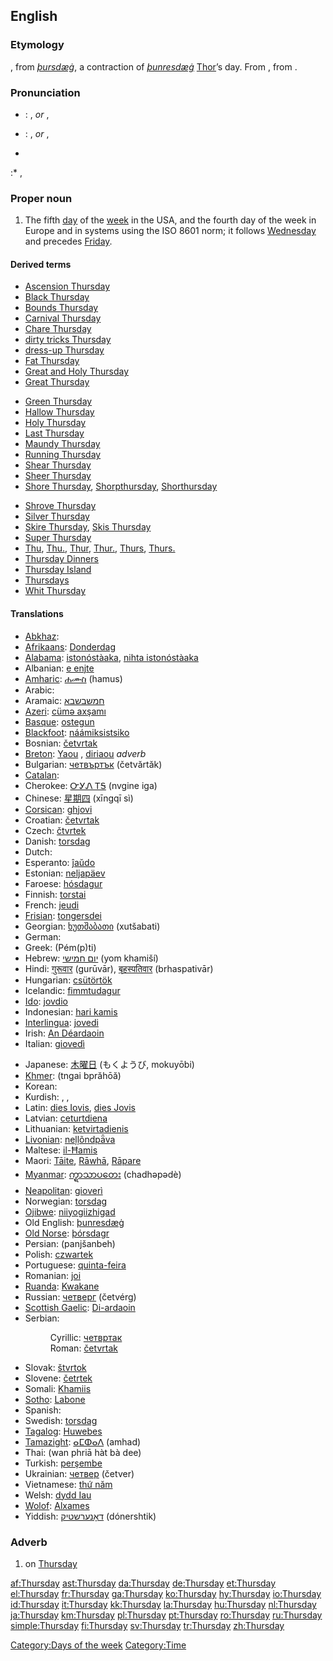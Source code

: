 ==English==

===Etymology===
{{ME.}}, from {{OE.}} ''[[þursdæġ]]'', a contraction of ''[[þunresdæġ]]'' [[Thor]]’s day. From {{proto|Germanic|thonaras daga-}}, from   {{proto|Indo-European|(s)tene-|to thunder}}.

===Pronunciation===
* {{UK}}: {{IPA|/ˈθɜ:zdeɪ/}}, {{SAMPA|/"T3:zdeI/}} ''or'' {{IPA|/ˈθɜ:zdi/}}, {{SAMPA|/"T3:zdi/}}
* {{US}}: {{IPA|/ˈθɝzdeɪ/}}, {{SAMPA|/"T3`zdeI/}} ''or'' {{IPA|/ˈθɝzdi/}}, {{SAMPA|/"T3`zdi/}}
* {{audio|en-us-Thursday.ogg|Audio (US)}}
:* {{rhymes|ɜ:(r)zdeɪ}}, {{rhymes|ɜ:(r)zdi}}

===Proper noun===
{{en-proper noun|s}}

# The fifth [[day]] of the [[week]] in the USA, and the fourth day of the week in Europe and in systems using the ISO 8601 norm; it follows [[Wednesday]] and precedes [[Friday]].
<!-- probably just an attributive use of the noun: # An appointment, person, or feeling associated with this day of the week.-->

====Derived terms====
{{top3}}
*[[Ascension Thursday]]
*[[Black Thursday]]
*[[Bounds Thursday]]
*[[Carnival Thursday]]
*[[Chare Thursday]]
*[[dirty tricks Thursday]]
*[[dress-up Thursday]]
*[[Fat Thursday]]
*[[Great and Holy Thursday]]
*[[Great Thursday]]
{{mid3}}
*[[Green Thursday]]
*[[Hallow Thursday]]
*[[Holy Thursday]]
*[[Last Thursday]]
*[[Maundy Thursday]]
*[[Running Thursday]]
*[[Shear Thursday]]
*[[Sheer Thursday]]
*[[Shore Thursday]], [[Shorpthursday]], [[Shorthursday]]
{{mid3}}
*[[Shrove Thursday]]
*[[Silver Thursday]]
*[[Skire Thursday]], [[Skis Thursday]]
*[[Super Thursday]]
*[[Thu]], [[Thu.]], [[Thur]], [[Thur.]], [[Thurs]], [[Thurs.]]
*[[w:Thursday Dinners|Thursday Dinners]]
*[[w:Thursday Island|Thursday Island]]
*[[Thursdays]]<!--adverb-->
*[[Whit Thursday]]
{{bottom}}

====Translations====
{{trans-top|day between Wednesday and Friday}}
*[[Abkhaz]]: {{RUchar|[[аҧшьаш]]}} {{IPAchar|(aṗṣ̌aš)}}
*[[Afrikaans]]: [[Donderdag]]
*[[Alabama]]: [[istonóstàaka]], [[nihta istonóstàaka]]
*Albanian: [[e enjte]]
*[[Amharic]]: [[ሐሙስ]] (hamus)
*Arabic: {{ARchar|[[الخميس]]}} {{unicode|(al-χamíːs)}}
*Aramaic: [[חמשבשבא]]
*[[Azeri]]: [[cümə axşamı]]
*[[Basque]]: [[ostegun]]
*[[Blackfoot]]: [[náámiksistsiko]]
*Bosnian: [[četvrtak#Bosnian|četvrtak]] {{m}}
*[[Breton]]: [[Yaou]] {{m}}, [[diriaou]] ''adverb'' <!-- move this to [[Thursdays]] once it is created-->
*Bulgarian: [[четвъртък]] (četvărtăk) {{m}}
*[[Catalan]]: {{t|ca|dijous|m}}
*Cherokee: [[ᏅᎩᏁ ᎢᎦ]] (nvgine iga)
*Chinese: [[星期四]] (xīngqī sì)
*[[Corsican]]: [[ghjovi]]
*Croatian: [[četvrtak#Croatian|četvrtak]]
*Czech: [[čtvrtek]] {{m}}
*Danish: [[torsdag#Danish|torsdag]]
*Dutch: {{t+|nl|donderdag|m}}
*Esperanto: [[ĵaŭdo]]
*Estonian: [[neljapäev]]
*Faroese: [[hósdagur]] {{m}}
*Finnish: [[torstai]]
*French: [[jeudi]] {{m}}
*[[Frisian]]: [[tongersdei]]
*Georgian: [[ხუთშაბათი]] (xutšabati)
*German: {{t+|de|Donnerstag|m}}
*Greek: {{t|el|Πέμπτη|f}} (Pém(p)ti)
*Hebrew: [[יום חמישי]] (yom khamiší)
*Hindi: [[गुरूवार]] (gurūvār), [[बृहस्पतिवार]] (brhaspativār)
*Hungarian: [[csütörtök]]
*Icelandic: [[fimmtudagur]] {{m}}
*[[Ido]]: [[jovdio]]
*Indonesian: [[hari kamis]]
*[[Interlingua]]: [[jovedi]]
*Irish: [[An Déardaoin]]
*Italian: [[giovedì]] {{m}}
{{trans-mid}}
*Japanese: [[木曜日]] (もくようび, mokuyōbi)
*[[Khmer]]: {{KMchar|[[ព្រហស្បតិ៍]]}} (tngai bprăhōă)
*Korean: {{t|ko|sc=KOchar|목요일|tr=mogyoil}}
*Kurdish: {{t|ku|pêncşem|f}}, {{KUchar|[[پێنجشه‌م]]}}, {{KUchar|[[پێنجشه‌مه‌]]}}
*Latin: [[dies Iovis]], [[dies Jovis]]
*Latvian: [[ceturtdiena]]
*Lithuanian: [[ketvirtadienis]] {{m}}
*[[Livonian]]: [[neļļõndpǟva]]
*Maltese: [[il-Ħamis]]
*Maori: [[Tāite]], [[Rāwhā]], [[Rāpare]]
*[[Myanmar]]: [[က္ရာသာပတေး]] (chadhəpədè)
*[[Neapolitan]]: [[gioverì]]
*Norwegian: [[torsdag#Norwegian|torsdag]]
*[[Ojibwe]]: [[niiyogiizhigad]]
*Old English: [[þunresdæġ]] {{m}}
*[[Old Norse]]: [[þórsdagr]] {{m}}
*Persian: {{FAchar|[[پنجشنبه]]}} (panjšanbeh)
*Polish: [[czwartek]]
*Portuguese: [[quinta-feira]]
*Romanian: [[joi]] {{f}}
*[[Ruanda]]: [[Kwakane]]
*Russian: [[четверг]] (četvérg) {{m}}
*[[Scottish Gaelic]]: [[Di-ardaoin]]
*Serbian:
*:Cyrillic: [[четвртак#Serbian|четвртак]] {{m}}
*:Roman: [[četvrtak#Serbian|četvrtak]] {{m}}
*Slovak: [[štvrtok]] {{m}}
*Slovene: [[četrtek]] {{m}}
*Somali: [[Khamiis]]
*[[Sotho]]: [[Labone]]
*Spanish: {{t+|es|jueves|m}}
*Swedish: [[torsdag]] {{c}}
*[[Tagalog]]: [[Huwebes]]
*[[Tamazight]]: [[ⴰⵎⵀⴰⴷ]] (amhad)
*Thai: {{THchar|[[วันพฤหัสบดี]]}} (wan phriā hàt bà dee)
*Turkish: [[perşembe]]
*Ukrainian: [[четвер]] (četver)
*Vietnamese: [[thứ năm]]
*Welsh: [[dydd Iau]] {{m}}
*[[Wolof]]: [[Alxames]]
*Yiddish: [[דאָנערשטיק]] (dónershtik)
{{trans-bottom}}

===Adverb===
{{en-adv|-}}

# on [[Thursday]]

[[Category:Days of the week]]
[[Category:Time]]

[[af:Thursday]]
[[ast:Thursday]]
[[da:Thursday]]
[[de:Thursday]]
[[et:Thursday]]
[[el:Thursday]]
[[fr:Thursday]]
[[ga:Thursday]]
[[ko:Thursday]]
[[hy:Thursday]]
[[io:Thursday]]
[[id:Thursday]]
[[it:Thursday]]
[[kk:Thursday]]
[[la:Thursday]]
[[hu:Thursday]]
[[nl:Thursday]]
[[ja:Thursday]]
[[km:Thursday]]
[[pl:Thursday]]
[[pt:Thursday]]
[[ro:Thursday]]
[[ru:Thursday]]
[[simple:Thursday]]
[[fi:Thursday]]
[[sv:Thursday]]
[[tr:Thursday]]
[[zh:Thursday]]